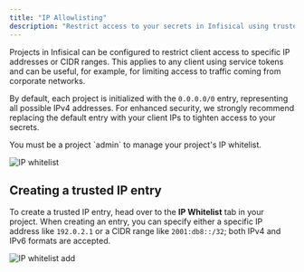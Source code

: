 ```yaml
---
title: "IP Allowlisting"
description: "Restrict access to your secrets in Infisical using trusted IPs"
---
```


Projects in Infisical can be configured to restrict client access to specific IP addresses or CIDR ranges. This applies to any client using service tokens and
can be useful, for example, for limiting access to traffic coming from corporate networks.

By default, each project is initialized with the `0.0.0.0/0` entry, representing all possible IPv4 addresses.
For enhanced security, we strongly recommend replacing the default entry with your client IPs to tighten access to your secrets.

<Note>
  You must be a project `admin` to manage your project's IP whitelist.
</Note>

![IP whitelist](../../images/project-ip-whitelist.png)

## Creating a trusted IP entry

To create a trusted IP entry, head over to the **IP Whitelist** tab in your project. When creating an entry,
you can specify either a specific IP address like `192.0.2.1` or a CIDR range like `2001:db8::/32`; both IPv4 and IPv6
formats are accepted.

![IP whitelist add](../../images/project-ip-whitelist-add.png)
